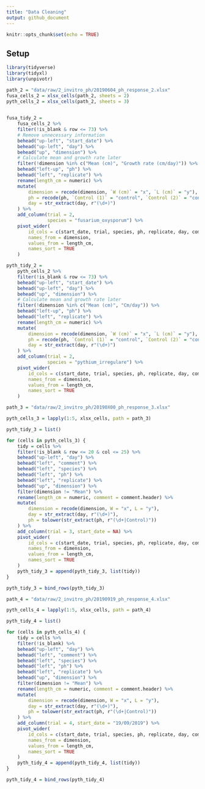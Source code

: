---
title: "Data Cleaning"
output: github_document
---

```{r setup, include=FALSE}
knitr::opts_chunk$set(echo = TRUE)
```

## Setup

```{r, message=FALSE}
library(tidyverse)
library(tidyxl)
library(unpivotr)
```

```{r}
path_2 = "data/raw/2_invitro_ph/20190604_ph_response_2.xlsx"
fusa_cells_2 = xlsx_cells(path_2, sheets = 2)
pyth_cells_2 = xlsx_cells(path_2, sheets = 3)
    
```

```{r}
fusa_tidy_2 =
    fusa_cells_2 %>%
    filter(!is_blank & row <= 73) %>%
    # Remove unnecessary information
    behead("up-left", "start_date") %>%
    behead("up-left", "day") %>%
    behead("up", "dimension") %>%
    # Calculate mean and growth rate later
    filter(!dimension %in% c("Mean (cm)", "Growth rate (cm/day)")) %>%
    behead("left-up", "ph") %>%
    behead("left", "replicate") %>%
    rename(length_cm = numeric) %>%
    mutate(
        dimension = recode(dimension, `W (cm)` = "x", `L (cm)` = "y"),
        ph = recode(ph, `Control (1)` = "control", `Control (2)` = "control_2"),
        day = str_extract(day, r"(\d+)")
    ) %>%
    add_column(trial = 2,
               species = "fusarium_oxysporum") %>%
    pivot_wider(
        id_cols = c(start_date, trial, species, ph, replicate, day, comment),
        names_from = dimension,
        values_from = length_cm,
        names_sort = TRUE
    )
```

```{r}
pyth_tidy_2 =
    pyth_cells_2 %>%
    filter(!is_blank & row <= 73) %>%
    behead("up-left", "start_date") %>%
    behead("up-left", "day") %>%
    behead("up", "dimension") %>%
    # Calculate mean and growth rate later
    filter(!dimension %in% c("Mean (cm)", "Cm/day")) %>%
    behead("left-up", "ph") %>%
    behead("left", "replicate") %>%
    rename(length_cm = numeric) %>%
    mutate(
        dimension = recode(dimension, `W (cm)` = "x", `L (cm)` = "y"),
        ph = recode(ph, `Control (1)` = "control", `Control (2)` = "control_2"),
        day = str_extract(day, r"(\d+)")
    ) %>%
    add_column(trial = 2,
               species = "pythium_irregulare") %>%
    pivot_wider(
        id_cols = c(start_date, trial, species, ph, replicate, day, comment),
        names_from = dimension,
        values_from = length_cm,
        names_sort = TRUE
    )
```

```{r}
path_3 = "data/raw/2_invitro_ph/20190X00_ph_response_3.xlsx"

pyth_cells_3 = lapply(1:5, xlsx_cells, path = path_3)
```

```{r}

pyth_tidy_3 = list()

for (cells in pyth_cells_3) {
    tidy = cells %>%
    filter(!is_blank & row <= 20 & col <= 25) %>%
    behead("up-left", "day") %>%
    behead("left", "comment") %>%
    behead("left", "species") %>%
    behead("left", "ph") %>%
    behead("left", "replicate") %>%
    behead("up", "dimension") %>%
    filter(dimension != "Mean") %>%
    rename(length_cm = numeric, comment = comment.header) %>%
    mutate(
        dimension = recode(dimension, W = "x", L = "y"),
        day = str_extract(day, r"(\d+)"),
        ph = tolower(str_extract(ph, r"(\d+|Control)"))
    ) %>%
    add_column(trial = 3, start_date = NA) %>%
    pivot_wider(
        id_cols = c(start_date, trial, species, ph, replicate, day, comment),
        names_from = dimension,
        values_from = length_cm,
        names_sort = TRUE
    )
    pyth_tidy_3 = append(pyth_tidy_3, list(tidy))
}

pyth_tidy_3 = bind_rows(pyth_tidy_3)
```

```{r}
path_4 = "data/raw/2_invitro_ph/20190919_ph_response_4.xlsx"

pyth_cells_4 = lapply(1:5, xlsx_cells, path = path_4)
```

```{r}
pyth_tidy_4 = list()

for (cells in pyth_cells_4) {
    tidy = cells %>%
    filter(!is_blank) %>%
    behead("up-left", "day") %>%
    behead("left", "comment") %>%
    behead("left", "species") %>%
    behead("left", "ph") %>%
    behead("left", "replicate") %>%
    behead("up", "dimension") %>%
    filter(dimension != "Mean") %>%
    rename(length_cm = numeric, comment = comment.header) %>%
    mutate(
        dimension = recode(dimension, W = "x", L = "y"),
        day = str_extract(day, r"(\d+)"),
        ph = tolower(str_extract(ph, r"(\d+|Control)"))
    ) %>%
    add_column(trial = 4, start_date = "19/09/2019") %>%
    pivot_wider(
        id_cols = c(start_date, trial, species, ph, replicate, day, comment),
        names_from = dimension,
        values_from = length_cm,
        names_sort = TRUE
    )
    pyth_tidy_4 = append(pyth_tidy_4, list(tidy))
}

pyth_tidy_4 = bind_rows(pyth_tidy_4)
```